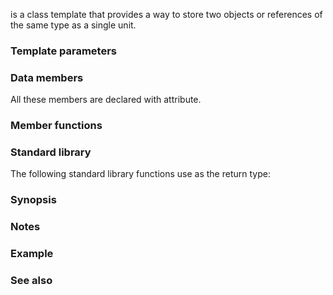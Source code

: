 {{cpp/ranges/title|min_max_result}}
{{cpp/algorithm/ranges/return_types/navbar}}

{{dcl begin}}
{{dcl header|algorithm}}
{{dcl|since=c++20|
template&lt; class T &gt;
struct min_max_result;
}}
{{dcl end}}

{{tt|ranges::min_max_result}} is a class template that provides a way to store two objects or references of the same type as a single unit.

{{cpp/algorithm/ranges/return_types/general_description}}

===Template parameters===
{{par begin}}
{{par|T|the type of the objects or references that the {{tt|ranges::min_max_result}} stores.}}
{{par end}}

===Data members===
{{dsc begin}}
{{dsc hitem|Member name|Definition}}
{{dsc mem obj|min|nolink=true|may be a reference to, a copy of, or an iterator of type {{tt|T}} to a minimum element in a range.}}
{{dsc mem obj|max|nolink=true|may be a reference to, a copy of, or an iterator of type {{tt|T}} to a maximum element in a range}}
{{dsc end}}

All these members are declared with {{attr|no_unique_address}} attribute.

===Member functions===
{{member|{{small|std::ranges::min_max_result::}}operator min_max_result&lt;T2&gt;|2=
{{dcl begin}}
{{dcl|num=1|1=
template&lt;class T2&gt;
requires std::convertible_to&lt;const T&amp;, T2&gt;
constexpr operator min_max_result&lt;T2&gt;() const &amp;;
}}
{{dcl|num=2|1=
template&lt;class T2&gt;
requires std::convertible_to&lt;T, T2&gt;
constexpr operator min_max_result&lt;T2&gt;() &amp;&amp;;
}}
{{dcl end}}
Converts {{c|*this}} to the result by constructing every data member of the result from the corresponding member of {{c|*this}}.
@1@ Equivalent to {{c|return {min, max};}}.
@2@ Equivalent to {{c|return {std::move(min), std::move(max)};}}.
}}

===Standard library===
The following standard library functions use {{tt|ranges::min_max_result}} as the return type:

{{dsc begin}}
{{dsc h2|Algorithm functions}}
{{dsc inc|cpp/algorithm/ranges/dsc minmax}}
{{dsc inc|cpp/algorithm/ranges/dsc minmax_element}}
{{dsc end}}

=== Synopsis ===
{{source|1=
namespace std::ranges
{
    template&lt;class T&gt;
    struct min_max_result
    {
        [[no_unique_address]] T min;
        [[no_unique_address]] T max;
      
        template&lt;class T2&gt;
        requires std::convertible_to&lt;const T&amp;, T2&gt;
        constexpr operator min_max_result&lt;T2&gt;() const &amp;
        {
            return {min, max};
        }
      
        template&lt;class T2&gt;
        requires std::convertible_to&lt;T, T2&gt;
        constexpr operator min_max_result&lt;T2&gt;() &amp;&amp;
        {
            return {std::move(min), std::move(max)};
        }
    };
}
}}

===Notes===
{{cpp/algorithm/ranges/notes return_types}}

===Example===
{{example|code=
#include &lt;algorithm&gt;
#include &lt;ranges&gt;

int main()
{
    constexpr static auto v = {3, 1, 4, 1, 5, 9, 2};
    {
        constexpr auto result = std::ranges::minmax(v);
        static_assert(1 == result.min &amp;&amp; 9 == result.max);
    }
    {
        constexpr auto result = std::ranges::minmax_element(v);
        static_assert(1 == *result.min &amp;&amp; 9 == *result.max);
    }
}
}}

===See also===
{{dsc begin}}
{{dsc inc|cpp/utility/dsc pair}}
{{dsc inc|cpp/utility/dsc tuple}}
{{dsc end}}

{{langlinks|cs|de|es|fr|it|ja|ko|pl|pt|ru|zh}}